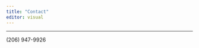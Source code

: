 ```yaml
---
title: "Contact"
editor: visual
---
```


------------------------------------------------------------------------

\(206\) 947-9926
